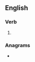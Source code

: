==English==

===Verb===
{{head|en|verb form}}

# {{en-past of|mediate}}

===Anagrams===
* {{anagrams|en|deadtime}}